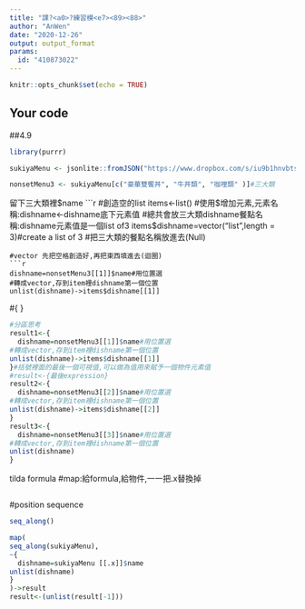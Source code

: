 ---
title: "課?<a0>?練習模<e7><89><88>"
author: "AnWen"
date: "2020-12-26"
output: output_format
params:
  id: "410873022"
---

```{r setup, include=FALSE}
knitr::opts_chunk$set(echo = TRUE)
```

## Your code
##4.9
```{r}
library(purrr)
```

```{r}
sukiyaMenu <- jsonlite::fromJSON("https://www.dropbox.com/s/iu9b1hnvbtss83q/sukiyaMenu.json?dl=1")

nonsetMenu3 <- sukiyaMenu[c("豪華雙饗丼", "牛丼類", "咖哩類" )]#三大類
```
留下三大類裡$name
```{r}
#創造空的list
items<-list()
#使用$增加元素,元素名稱:dishname<-dishname底下元素值
#總共會放三大類dishname餐點名稱:dishname元素值是一個list of3
items$dishname=vector("list",length = 3)#create a list of 3
#把三大類的餐點名稱放進去(Null)

```
#vector 先把空格創造好,再把東西填進去(迴圈)
```{r}
dishname=nonsetMenu3[[1]]$name#用位置選
#轉成vector,存到item裡dishname第一個位置
unlist(dishname)->items$dishname[[1]]
```
#{ }
```{r}
#分區思考
result1<-{
  dishname=nonsetMenu3[[1]]$name#用位置選
#轉成vector,存到item裡dishname第一個位置
unlist(dishname)->items$dishname[[1]]
}#括號裡面的最後一個可視值,可以做為值用來賦予一個物件元素值
#result<-{最後expression}
result2<-{
  dishname=nonsetMenu3[[2]]$name#用位置選
#轉成vector,存到item裡dishname第一個位置
unlist(dishname)->items$dishname[[2]]
}
result3<-{
  dishname=nonsetMenu3[[3]]$name#用位置選
#轉成vector,存到item裡dishname第一個位置
unlist(dishname)
}
```
tilda formula
#map:給formula,給物件,一一把.x替換掉
```{r}

```
#position sequence
```{r}
seq_along()
```
```{r}
map(
seq_along(sukiyaMenu),
~{
  dishname=sukiyaMenu [[.x]]$name
unlist(dishname)
}
)->result
result<-(unlist(result[-1]))
```


